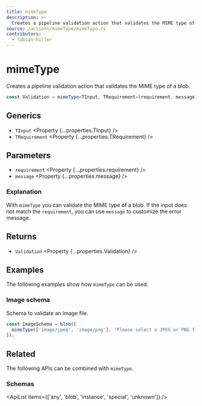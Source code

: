 ```yaml
---
title: mimeType
description: >-
  Creates a pipeline validation action that validates the MIME type of a blob.
source: /actions/mimeType/mimeType.ts
contributors:
  - fabian-hiller
---
```



# mimeType

Creates a pipeline validation action that validates the MIME type of a blob.

```ts
const Validation = mimeType<TInput, TRequirement>(requirement, message);
```

## Generics

- `TInput` <Property {...properties.TInput} />
- `TRequirement` <Property {...properties.TRequirement} />

## Parameters

- `requirement` <Property {...properties.requirement} />
- `message` <Property {...properties.message} />

### Explanation

With `mimeType` you can validate the MIME type of a blob. If the input does not match the `requirement`, you can use `message` to customize the error message.

## Returns

- `Validation` <Property {...properties.Validation} />

## Examples

The following examples show how `mimeType` can be used.

### Image schema

Schema to validate an image file.

```ts
const ImageSchema = blob([
  mimeType(['image/jpeg', 'image/png'], 'Please select a JPEG or PNG file.'),
]);
```

## Related

The following APIs can be combined with `mimeType`.

### Schemas

<ApiList items={['any', 'blob', 'instance', 'special', 'unknown']} />
